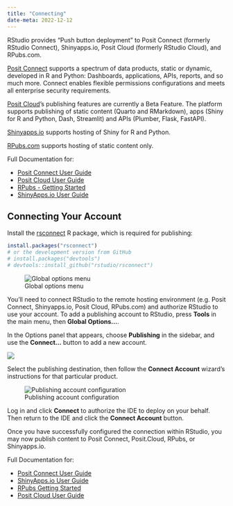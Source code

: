 ```yaml
---
title: "Connecting"
date-meta: 2022-12-12
---
```


RStudio provides "Push button deployment" to Posit Connect (formerly RStudio Connect), Shinyapps.io, Posit Cloud (formerly RStudio Cloud), and RPubs.com.

[Posit Connect](https://www.posit.co/products/connect/) supports a spectrum of data products, static or dynamic, developed in R and Python: Dashboards, applications, APIs, reports, and so much more. Connect enables flexible permissions configurations and meets all enterprise security requirements.


[Posit Cloud](https://posit.cloud/)'s publishing features are currently a Beta Feature. The platform supports publishing of static content (Quarto and RMarkdown), apps (Shiny for R and Python, Dash, Streamlit) and APIs (Plumber, Flask, FastAPI).

[Shinyapps.io](https://www.shinyapps.io/) supports hosting of Shiny for R and Python.

[RPubs.com](https://rpubs.com/) supports hosting of static content only.

Full Documentation for:

-   [Posit Connect User Guide](https://docs.posit.co/connect/user/connecting/)
-   [Posit Cloud User Guide](https://posit.cloud/learn/guide#intro-publish-app)
-   [RPubs - Getting Started](https://rpubs.com/about/getting-started)
-   [ShinyApps.io User Guide](https://docs.posit.co/shinyapps.io/)

## Connecting Your Account

Install the [rsconnect](https://rstudio.github.io/rsconnect/) R package, which is required for publishing:

``` r
install.packages("rsconnect")
# or the development version from GitHub
# install.packages("devtools")
# devtools::install_github("rstudio/rsconnect")
```

![Global options menu](images/connecting-1.png){fig-alt="Global options menu"}

You'll need to connect RStudio to the remote hosting environment (e.g. Posit Connect, Shinyapps.io, Posit Cloud, RPubs.com) and authorize RStudio to use your account. To add a publishing account to RStudio, press **Tools** in the main menu, then **Global Options\...**.

In the Options panel that appears, choose **Publishing** in the sidebar, and use the **Connect\...** button to add a new account.

![](images/connecting-publishing.png){fig-alt="The Global options menu, highlighting the Publishing tab and the Connect... button"}

Select the publishing destination, then follow the **Connect Account** wizard's instructions for that particular product.

![Publishing account configuration](images/connect-account.png){fig-alt="Publishing account configuration"}

Log in and click **Connect** to authorize the IDE to deploy on your behalf. Then return to the IDE and click the **Connect Account** button.

Once you have successfully configured the connection within RStudio, you may now publish content to Posit Connect, Posit.Cloud, RPubs, or Shinyapps.io.

Full Documentation for:

-   [Posit Connect User Guide](https://docs.posit.co/connect/user/connecting/)
-   [ShinyApps.io User Guide](https://docs.posit.co/shinyapps.io/)
-   [RPubs Getting Started](https://rpubs.com/about/getting-started)
-   [Posit Cloud User Guide](https://posit.cloud/learn/guide#intro-publish-app)

